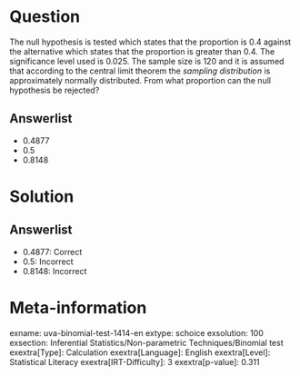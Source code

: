 Question
========

The null hypothesis is tested which states that the proportion is 0.4 against the alternative which states that the proportion is greater than 0.4. The significance level used is 0.025. The sample size is 120 and it is assumed that according to the central limit theorem the *sampling distribution* is approximately normally distributed. From what proportion can the null hypothesis be rejected?

Answerlist
----------

* 0.4877
* 0.5
* 0.8148

Solution
========

Answerlist
----------

* 0.4877: Correct
* 0.5: Incorrect
* 0.8148: Incorrect

Meta-information
================
exname: uva-binomial-test-1414-en
extype: schoice
exsolution: 100
exsection: Inferential Statistics/Non-parametric Techniques/Binomial test
exextra[Type]: Calculation
exextra[Language]: English
exextra[Level]: Statistical Literacy
exextra[IRT-Difficulty]: 3
exextra[p-value]: 0.311
